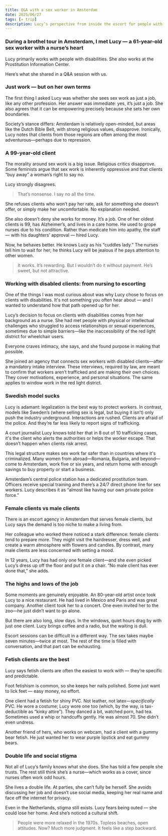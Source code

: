 ```yaml
---
title: Q&A with a sex worker in Amsterdam
date: 2025/06/27
tags: [✈️ trip]
description: Lucy’s perspective from inside the escort for people with disabilities
---
```


### During a brothel tour in Amsterdam, I met Lucy — a 61-year-old sex worker with a nurse’s heart

Lucy primarily works with people with disabilities. She also works at the Prostitution Information Center.

Here’s what she shared in a Q&A session with us.

### Just work — but on her own terms

The first thing I asked Lucy was whether she sees sex work as just a job, like any other profession.
Her answer was immediate: yes, it’s just a job.
She also agrees that it can be empowering precisely because she sets her own boundaries.

Society’s stance differs: Amsterdam is relatively open-minded, but areas like the Dutch Bible Belt, with strong religious values, disapprove.
Ironically, Lucy notes that clients from those regions are often among the most adventurous—perhaps due to repression.

### A 99-year-old client

The morality around sex work is a big issue. Religious critics disapprove.
Some feminists argue that sex work is inherently oppressive and that clients “buy away” a woman’s right to say no.

Lucy strongly disagrees.

> That’s nonsense. I say no all the time.

She refuses clients who won’t pay her rate, ask for something she doesn’t offer, or simply make her uncomfortable. No explanation needed.

She also doesn’t deny she works for money. It’s a job. One of her oldest clients is 99, has Alzheimer’s, and lives in a care home. He used to grope nurses due to his condition.
Rather than medicate him into apathy, the staff — with his daughters’ approval — hired Lucy.

Now, he behaves better. He knows Lucy as his “cuddles lady.” The nurses tell him to wait for her; he thinks Lucy will be jealous if he pays attention to other women.

> It works. It’s rewarding. But I wouldn’t do it without payment. He’s sweet, but not attractive.

### Working with disabled clients: from nursing to escorting

One of the things I was most curious about was why Lucy chose to focus on clients with disabilities.
It's not something you often hear about — and I wanted to understand how that path opened up for her.

Lucy’s decision to focus on clients with disabilities comes from her background as a nurse.
She had met people with physical or intellectual challenges who struggled to access relationships or sexual experiences, sometimes due to simple barriers—like the inaccessibility of the red light district for wheelchair users.

Everyone craves intimacy, she says, and she found purpose in making that possible.

She joined an agency that connects sex workers with disabled clients—after a mandatory intake interview.
These interviews, required by law, are meant to confirm that workers aren’t trafficked and are making their own choices.
They cover motivations, experience, and personal situations. The same applies to window work in the red light district.

### Swedish model sucks

Lucy is adamant: legalization is the best way to protect workers. In contrast, models like Sweden’s (where selling sex is legal, but buying it isn’t) only push the industry underground.
Interactions are rushed. Clients are afraid of the police. And they’re far less likely to report signs of trafficking.

A court journalist Lucy knows told her that in 8 out of 10 trafficking cases, it's the client who alerts the authorities or helps the worker escape.
That doesn’t happen when clients risk arrest.

This legal structure makes sex work far safer than in countries where it's criminalized.
Many women from abroad—Romania, Bulgaria, and beyond—come to Amsterdam, work five or six years, and return home with enough savings to buy property or start a business.

Amsterdam’s central police station has a dedicated prostitution team. Officers receive special training and there’s a 24/7 direct phone line for sex workers.
Lucy describes it as “almost like having our own private police force.”

### Female clients vs male clients

There is an escort agency in Amsterdam that serves female clients, but Lucy says the demand is too niche to make a living from.

Her colleague who worked there noticed a stark difference: female clients tend to prepare more.
They might visit the hairdresser, dress well, and create a warm atmosphere with flowers and candles.
By contrast, many male clients are less concerned with setting a mood.

In 12 years, Lucy has had only one female client—and she even picked Lucy’s dress up off the floor and put it on a chair.
“No male client has ever done that,” she adds.

### The highs and lows of the job

Some moments are genuinely enjoyable. An 80-year-old artist once took Lucy to a nice restaurant.
He had lived in Mexico and Paris and was great company. Another client took her to a concert.
One even invited her to the zoo—he just didn’t want to go alone.

But there are also long, slow days. In the windows, quiet hours drag by with just one client.
Lucy brings coffee and a radio, but the waiting is dull.

Escort sessions can be difficult in a different way. The sex takes maybe seven minutes—twice at most.
The rest of the time is filled with conversation, and that part can be exhausting.

### Fetish clients are the best

Lucy says fetish clients are often the easiest to work with — they’re specific and predictable.

Foot fetishism is common, so she keeps her nails polished. Some just want to lick feet — easy money, no effort.

One client had a fetish for shiny PVC. Not leather, not latex—*specifically* PVC. He wore a costume;
Lucy wore one too (which, by the way, is tax-deductible as “kinky attire”). They danced a bit, watched porn, had tea.
Sometimes used a whip or handcuffs gently. He was almost 70. She didn’t even undress.

Another friend of hers, who works on webcam, had a client with a gummy bear fetish.
He just wanted her to wear purple lipstick and eat gummy bears.

### Double life and social stigma

Not all of Lucy’s family knows what she does. She has told a few people she trusts. The rest still think she’s a nurse—which works as a cover, since nurses often work odd hours.

She lives a double life. At parties, she can’t fully be herself. She avoids discussing her job and doesn’t use social media, keeping her real name and face off the internet for privacy.

Even in the Netherlands, stigma still exists. Lucy fears being outed — she could lose her home. And she’s noticed a cultural shift.

> People were more relaxed in the 1970s. Topless beaches, open attitudes. Now? Much more judgment. It feels like a step backward.
